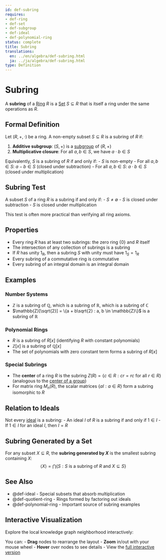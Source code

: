```yaml
---
id: def-subring
requires:
- def-ring
- def-set
- def-subgroup
- def-ideal
- def-polynomial-ring
status: complete
title: Subring
translations:
  en: ../en/algebra/def-subring.html
  ja: ../ja/algebra/def-subring.html
type: Definition
---
```


# Subring {#def-subring}

A **subring** of a [Ring](def-ring.qmd) $R$ is a [Set](../logic-set-theory/def-set.qmd) $S \subseteq R$ that is itself a ring under the same operations as $R$.

## Formal Definition

Let $(R, +, \cdot)$ be a ring. A non-empty subset $S \subseteq R$ is a subring of $R$ if:

1. **Additive subgroup**: $(S, +)$ is a [subgroup](def-subgroup.qmd) of $(R, +)$
2. **Multiplicative closure**: For all $a, b \in S$, we have $a \cdot b \in S$

Equivalently, $S$ is a subring of $R$ if and only if:
- $S$ is non-empty
- For all $a, b \in S$: $a - b \in S$ (closed under subtraction)
- For all $a, b \in S$: $a \cdot b \in S$ (closed under multiplication)

## Subring Test

A subset $S$ of a ring $R$ is a subring if and only if:
- $S \neq \emptyset$
- $S$ is closed under subtraction
- $S$ is closed under multiplication

This test is often more practical than verifying all ring axioms.

## Properties

- Every ring $R$ has at least two subrings: the zero ring $\{0\}$ and $R$ itself
- The intersection of any collection of subrings is a subring
- If $R$ has unity $1_R$, then a subring $S$ with unity must have $1_S = 1_R$
- Every subring of a commutative ring is commutative
- Every subring of an integral domain is an integral domain

## Examples

### Number Systems
- $\mathbb{Z}$ is a subring of $\mathbb{Q}$, which is a subring of $\mathbb{R}$, which is a subring of $\mathbb{C}$
- $\mathbb{Z}[\sqrt{2}] = \{a + b\sqrt{2} : a, b \in \mathbb{Z}\}$ is a subring of $\mathbb{R}$

### Polynomial Rings
- $R$ is a subring of $R[x]$ (identifying $R$ with constant polynomials)
- $\mathbb{Z}[x]$ is a subring of $\mathbb{Q}[x]$
- The set of polynomials with zero constant term forms a subring of $R[x]$

### Special Subrings
- The **center** of a ring $R$ is the subring $Z(R) = \{c \in R : cr = rc \text{ for all } r \in R\}$ (analogous to the [center of a group](def-center-of-group.qmd))
- For matrix ring $M_n(R)$, the scalar matrices $\{aI : a \in R\}$ form a subring isomorphic to $R$

## Relation to Ideals

Not every [ideal](def-ideal.qmd) is a subring:
- An ideal $I$ of $R$ is a subring if and only if $1 \in I$
- If $1 \in I$ for an ideal $I$, then $I = R$

## Subring Generated by a Set

For any subset $X \subseteq R$, the **subring generated by $X$** is the smallest subring containing $X$:
$$\langle X \rangle = \bigcap \{S : S \text{ is a subring of } R \text{ and } X \subseteq S\}$$

## See Also

- @def-ideal - Special subsets that absorb multiplication
- @def-quotient-ring - Rings formed by factoring out ideals
- @def-polynomial-ring - Important source of subring examples

## Interactive Visualization

Explore the local knowledge graph neighborhood interactively:

::: {.graph-viz data-id="def-subring" data-width="700" data-height="500"}
:::

You can:
- **Drag** nodes to rearrange the layout
- **Zoom** in/out with your mouse wheel
- **Hover** over nodes to see details
- View the [full interactive version](../../output/interactive/en/def-subring.html){target="_blank"}
